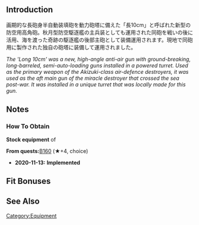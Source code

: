 {{EquipmentInfo}}

==Introduction==
画期的な長砲身半自動装填砲を動力砲塔に備えた「長10cm」と呼ばれた新型の防空用高角砲。秋月型防空駆逐艦の主兵装としても運用された同砲を戦いの後に活用、海を渡った奇跡の駆逐艦の後部主砲として装備運用されます。現地で同砲用に製作された独自の砲塔に装備して運用されました。

''The 'Long 10cm' was a new, high-angle anti-air gun with ground-breaking, long-barreled, semi-auto-loading guns installed in a powered turret. Used as the primary weapon of the Akizuki-class air-defence destroyers, it was used as the aft main gun of the miracle destroyer that crossed the sea post-war. It was installed in a unique turret that was locally made for this gun.''

==Notes==
<div class="mw-collapsible"><h3>How To Obtain</h3>
<div class="mw-collapsible-content">
'''Stock equipment''' of {{Ship/Link|Dan Yang}}

'''From quests: '''[[Quests#B160|B160]] (★+4, choice)

</div></div>


<div class="mw-collapsible><h3>Updates History</h3>
<div class="mw-collapsible-content>
* '''2020-11-13:''' '''Implemented'''
</div></div>

==Fit Bonuses==
{{:Locally Modified 10cm Twin High-angle Gun Mount/Bonuses}}

==See Also==
{{Equipmentlist}}
[[Category:Equipment]]